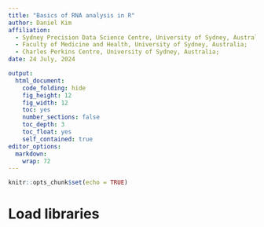 ```yaml
---
title: "Basics of RNA analysis in R"
author: Daniel Kim
affiliation:
  - Sydney Precision Data Science Centre, University of Sydney, Australia;    
  - Faculty of Medicine and Health, University of Sydney, Australia;     
  - Charles Perkins Centre, University of Sydney, Australia;   
date: 24 July, 2024

output:
  html_document:
    code_folding: hide
    fig_height: 12
    fig_width: 12
    toc: yes
    number_sections: false
    toc_depth: 3
    toc_float: yes
    self_contained: true
editor_options: 
  markdown: 
    wrap: 72
---
```


```r
knitr::opts_chunk$set(echo = TRUE)
```

# Load libraries
```r

```



